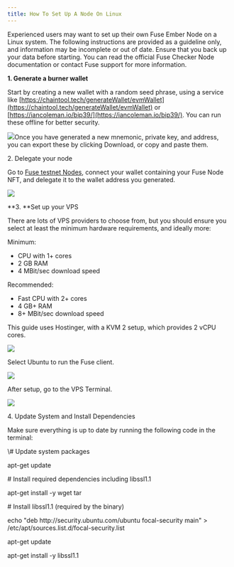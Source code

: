 ```yaml
---
title: How To Set Up A Node On Linux
---
```


Experienced users may want to set up their own Fuse Ember Node on a Linux system. The following instructions are provided as a guideline only, and information may be incomplete or out of date. Ensure that you back up your data before starting. You can read the official Fuse Checker Node documentation or contact Fuse support for more information.

**1. Generate a burner wallet**

Start by creating a new wallet with a random seed phrase, using a service like [https://chaintool.tech/generateWallet/evmWallet](https://chaintool.tech/generateWallet/evmWallet) or [https://iancoleman.io/bip39/](https://iancoleman.io/bip39/). You can run these offline for better security.

![](/img/BIP.webp)Once you have generated a new mnemonic, private key, and address, you can export these by clicking Download, or copy and paste them.

2\. Delegate your node

Go to [Fuse testnet Nodes](https://console.fuse.io/nodes/testnet), connect your wallet containing your Fuse Node NFT, and delegate it to the wallet address you generated.

![](/img/Delegate.webp)

**3. **Set up your VPS

There are lots of VPS providers to choose from, but you should ensure you select at least the minimum hardware requirements, and ideally more: 

Minimum:

* CPU with 1+ cores
* 2 GB RAM
* 4 MBit/sec download speed

Recommended:

* Fast CPU with 2+ cores
* 4 GB+ RAM
* 8+ MBit/sec download speed

This guide uses Hostinger, with a KVM 2 setup, which provides 2 vCPU cores.

![](/img/KVM2.webp)

Select Ubuntu to run the Fuse client.

![](/img/Ubuntu.webp)

After setup, go to the VPS Terminal.

![](/img/Terminal.webp)

4\. Update System and Install Dependencies

Make sure everything is up to date by running the following code in the terminal:

<CodeBlock>
  \# Update system packages

  apt-get update

  \# Install required dependencies including libssl1.1

  apt-get install -y wget tar

  \# Install libssl1.1 (required by the binary)

  echo "deb http\://security.ubuntu.com/ubuntu focal-security main" > /etc/apt/sources.list.d/focal-security.list

  apt-get update

  apt-get install -y libssl1.1
</CodeBlock>
